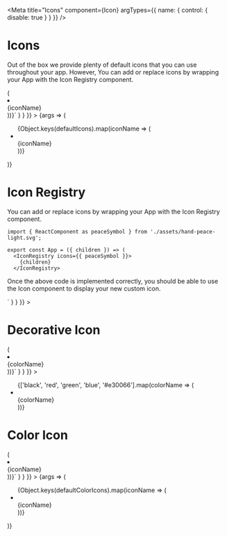 

<Meta
  title="Icons"
  component={Icon}
  argTypes={{
    name: { control: { disable: true } }
  }}
/>

# Icons

Out of the box we provide plenty of default icons that you can use throughout your app.
However, You can add or replace icons by wrapping your App with the Icon Registry component.

<Canvas>
  <Story
    name="Icon"
    args={{ className: '' }}
    parameters={{
      docs: {
        source: {
          code: dedent`
          {Object.keys(defaultIcons).map(iconName => (
            <li key={iconName}>
              <Icon name={iconName} {...args} />
              <br />
              {iconName}
            </li>
          ))}`
        }
      }
    }}
  >
    {args => (
      <div className="icon-story">
        <ul className="icon-story-grid">
          {Object.keys(defaultIcons).map(iconName => (
            <li key={iconName}>
              <Icon name={iconName} {...args} />
              <br />
              {iconName}
            </li>
          ))}
        </ul>
      </div>
    )}
  </Story>
  <ArgsTable of={Icon} />
</Canvas>

# Icon Registry

You can add or replace icons by wrapping your App with the Icon Registry component.

```tsx
import { ReactComponent as peaceSymbol } from './assets/hand-peace-light.svg';

export const App = ({ children }) => (
  <IconRegistry icons={{ peaceSymbol }}>
    {children}
  </IconRegistry>
```

Once the above code is implemented correctly, you should be able to use the Icon component to display your new custom icon.

<Canvas>
  <Story
    name="Icon Registry"
    parameters={{
      docs: {
        source: {
          code: dedent`<Icon name="peaceSymbol" viewBox="0 0 448 512" />`
        }
      }
    }}
  >
    <div className="icon-story">
      <Icon name="peaceSymbol" viewBox="0 0 448 512" />
    </div>
  </Story>
</Canvas>

# Decorative Icon

<Canvas>
  <Story
    name="Decorative Icon"
    parameters={{
      docs: {
        source: {
          code: dedent`
        {['black', 'red', 'green', 'blue', '#e30066'].map(colorName => (
          <li key={colorName}>
            <DecorativeIcon name="flame" color={colorName} />
            <br />
            {colorName}
          </li>
        ))}`
        }
      }
    }}
  >
    <div className="icon-story">
      <ul className="icon-story-grid">
        {['black', 'red', 'green', 'blue', '#e30066'].map(colorName => (
          <li key={colorName}>
            <DecorativeIcon name="flame" color={colorName} />
            <br />
            {colorName}
          </li>
        ))}
      </ul>
    </div>
  </Story>
  <ArgsTable of={DecorativeIcon} />
</Canvas>

# Color Icon

<Canvas>
  <Story
    name="Color Icon"
    args={{ className: '' }}
    parameters={{
      docs: {
        source: {
          code: dedent`
          {Object.keys(defaultColorIcons).map(iconName => (
            <li key={iconName}>
              <ColorIcon name={iconName} {...args} />
              <br />
              {iconName}
            </li>
          ))}`
        }
      }
    }}
  >
    {args => (
      <div className="icon-story">
        <ul className="icon-story-grid">
          {Object.keys(defaultColorIcons).map(iconName => (
            <li key={iconName}>
              <ColorIcon name={iconName} {...args} />
              <br />
              {iconName}
            </li>
          ))}
        </ul>
      </div>
    )}
  </Story>
  <ArgsTable of={Icon} />
</Canvas>
